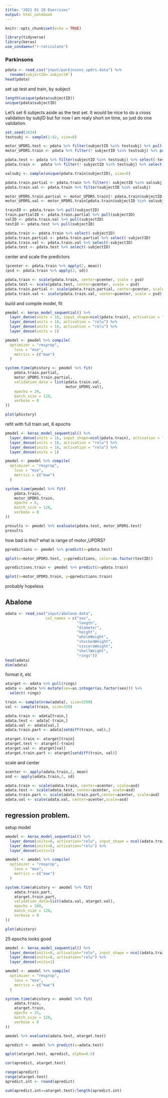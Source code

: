 ```yaml
---
title: "2021 01 28 Exercises"
output: html_notebook
---
```


```r
knitr::opts_chunk$set(echo = TRUE)
```

```r
library(tidyverse)
library(keras)
use_condaenv("r-reticulate")
```

### Parkinsons

```r
pdata <- read_csv("input/parkinsons_updrs.data") %>%
  rename(subjectID=`subject#`)
head(pdata)
```


set up test and train, by subject

```r
length(unique(pdata$subjectID))
unique(pdata$subjectID)
```

Let's set 6 subjects aside as the test set.  It would be nice to do a cross validation by subjID but for now I am realy short on time, so just do one validation.

```r
set.seed(3434)
testsubj <- sample(1:42, size=6)

motor_UPDRS.test <- pdata %>% filter(subjectID %in% testsubj) %>% pull(motor_UPDRS)
motor_UPDRS.train <- pdata %>% filter(! subjectID %in% testsubj) %>% pull(motor_UPDRS)

pdata.test <- pdata %>% filter(subjectID %in% testsubj) %>% select(-test_time, -motor_UPDRS, -total_UPDRS)
pdata.train <-  pdata %>% filter(! subjectID %in% testsubj) %>% select(-test_time, -motor_UPDRS, -total_UPDRS)

valsubj <- sample(unique(pdata.train$subjectID), size=6)

pdata.train.partial <- pdata.train %>% filter(! subjectID %in% valsubj)
pdata.train.val <- pdata.train %>% filter(subjectID %in% valsubj)

motor_UPDRS.train.partial <- motor_UPDRS.train[! pdata.train$subjectID %in% valsubj]
motor_UPDRS.val <- motor_UPDRS.train[pdata.train$subjectID %in% valsubj]

trainID <- pdata.train %>% pull(subjectID)
train.partialID <- pdata.train.partial %>% pull(subjectID)
valID <- pdata.train.val %>% pull(subjectID)
testID <- pdata.test %>% pull(subjectID)

pdata.train <- pdata.train %>% select(-subjectID)
pdata.train.partial <- pdata.train.partial %>% select(-subjectID)
pdata.train.val <- pdata.train.val %>% select(-subjectID)
pdata.test <- pdata.test %>% select(-subjectID)

```

center and scale the predictors

```r
(pcenter <- pdata.train %>% apply(2, mean))
(psd <- pdata.train %>% apply(2, sd))

pdata.train <- scale(pdata.train, center=pcenter, scale = psd)
pdata.test <- scale(pdata.test, center=pcenter, scale = psd)
pdata.train.partial <- scale(pdata.train.partial, center=pcenter, scale = psd)
pdata.train.val <- scale(pdata.train.val, center=pcenter, scale = psd)
```

build and compile model, fit
```r
pmodel <- keras_model_sequential() %>%
  layer_dense(units = 16, input_shape=ncol(pdata.train), activation = "relu") %>%
  layer_dense(units = 16, activation = "relu") %>%
  layer_dense(units = 16, activation = "relu") %>%
  layer_dense(units = 1)

pmodel <- pmodel %>% compile(
  optimizer = "rmsprop", 
    loss = "mse", 
    metrics = c("mae")
  )

system.time(phistory <- pmodel %>% fit(
    pdata.train.partial, 
    motor_UPDRS.train.partial,
    validation_data = list(pdata.train.val, 
                           motor_UPDRS.val),
    epochs = 20, 
    batch_size = 128, 
    verbose = 0
))
```

```r
plot(phistory)
```

refit with full train set, 6 epochs

```r
pmodel <- keras_model_sequential() %>%
  layer_dense(units = 16, input_shape=ncol(pdata.train), activation = "relu") %>%
  layer_dense(units = 16, activation = "relu") %>%
  layer_dense(units = 16, activation = "relu") %>%
  layer_dense(units = 1)

pmodel <- pmodel %>% compile(
  optimizer = "rmsprop", 
    loss = "mse", 
    metrics = c("mae")
  )

system.time(pmodel %>% fit(
    pdata.train, 
    motor_UPDRS.train,
    epochs = 6, 
    batch_size = 128, 
    verbose = 0
))
```

```r
presults <- pmodel %>% evaluate(pdata.test, motor_UPDRS.test)
presults
```

how bad is this?  what is range of motor_UPDRS?

```r
ppredictions <- pmodel %>% predict(x=pdata.test)
```


```r
qplot(x=motor_UPDRS.test, y=ppredictions, color=as.factor(testID))
```

```r
ppredictions.train <- pmodel %>% predict(x=pdata.train)
```


```r
qplot(x=motor_UPDRS.train, y=ppredictions.train)
```

probably hopeless

## Abalone

```r
adata <- read_csv("input/abalone.data", 
                  col_names = c("sex",
                                "length",
                                "diameter",
                                "height",
                                "wholeWeight",
                                "shuckedWeight",
                                "visceraWeight",
                                "shellWeight",
                                "rings"))
head(adata)
dim(adata)
```

format it, etc
```r
atarget <- adata %>% pull(rings)
adata <- adata %>% mutate(sex=as.integer(as.factor(sex))) %>%
  select(-rings)

train <- sample(nrow(adata), size=3200)
val <- sample(train, size=320)

adata.train <- adata[train,]
adata.test <- adata[-train,]
adata.val <- adata[val,]
adata.train.part <- adata[setdiff(train, val),]

atarget.train <- atarget[train]
atarget.test <- atarget[-train]
atarget.val <- atarget[val]
atarget.train.part <- atarget[setdiff(train, val)]
```

scale and center
```r
acenter <- apply(adata.train,2, mean)
asd <- apply(adata.train,2, sd)

adata.train <- scale(adata.train, center=acenter, scale=asd)
adata.test <- scale(adata.test, center=acenter, scale=asd)
adata.train.part <- scale(adata.train.part,center=acenter, scale=asd)
adata.val <- scale(adata.val, center=acenter,scale=asd)
```


## regression problem.

setup model
```r
amodel <- keras_model_sequential() %>%
  layer_dense(units=8, activation="relu", input_shape = ncol(adata.train)) %>%
  layer_dense(units=8, activation="relu") %>%
  layer_dense(units=1)

amodel <- amodel %>% compile(
  optimizer = "rmsprop", 
    loss = "mse", 
    metrics = c("mae")
  )

system.time(ahistory <- amodel %>% fit(
    adata.train.part, 
    atarget.train.part,
    validation_data=list(adata.val, atarget.val),
    epochs = 100, 
    batch_size = 128, 
    verbose = 0
))
```

```r
plot(ahistory)
```

25 epochs looks good
```r
amodel <- keras_model_sequential() %>%
  layer_dense(units=8, activation="relu", input_shape = ncol(adata.train)) %>%
  layer_dense(units=8, activation="relu") %>%
  layer_dense(units=1)

amodel <- amodel %>% compile(
  optimizer = "rmsprop", 
    loss = "mse", 
    metrics = c("mae")
  )

system.time(ahistory <- amodel %>% fit(
    adata.train, 
    atarget.train,
    epochs = 25, 
    batch_size = 128, 
    verbose = 0
))
```

```r
amodel %>% evaluate(adata.test, atarget.test)
```

```r
apredict <- amodel %>% predict(x=adata.test)
```

```r
qplot(atarget.test, apredict, alpha=0.5)
```

```r
cor(apredict, atarget.test)
```

```r
range(apredict)
range(atarget.test)
apredict.int <- round(apredict)
```

```r
sum(apredict.int==atarget.test)/length(apredict.int)
```


